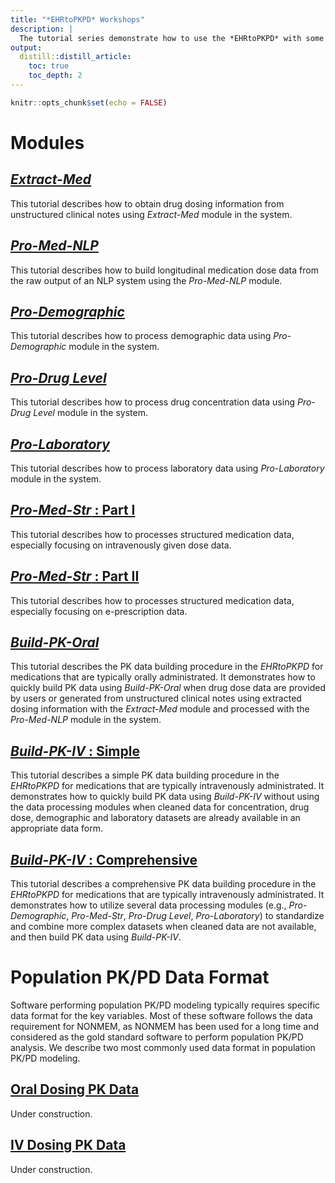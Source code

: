 ```yaml
---
title: "*EHRtoPKPD* Workshops"
description: |
  The tutorial series demonstrate how to use the *EHRtoPKPD* with some examples in EHR package.
output:
  distill::distill_article:
    toc: true
    toc_depth: 2
---
```


```r
knitr::opts_chunk$set(echo = FALSE)
```

# Modules

## [*Extract-Med*](Extract-Med.html)
This tutorial describes how to obtain drug dosing information from unstructured clinical notes using *Extract-Med* module in the system.

## [*Pro-Med-NLP*](Pro-Med-NLP.html)
This tutorial describes how to build longitudinal medication dose data from the raw output of an NLP system using the *Pro-Med-NLP* module.

## [*Pro-Demographic*](Pro-Demographic.html)
This tutorial describes how to process demographic data using *Pro-Demographic* module in the system.

## [*Pro-Drug Level*](Pro-DrugLevel.html)
This tutorial describes how to process drug concentration data using *Pro-Drug Level* module in the system.

## [*Pro-Laboratory*](Pro-Laboratory.html)
This tutorial describes how to process laboratory data using *Pro-Laboratory* module in the system.

## [*Pro-Med-Str* : Part I](Pro-Med-Str-Part1.html)
This tutorial describes how to processes structured medication data, especially focusing on intravenously given dose data. 

## [*Pro-Med-Str* : Part II](Pro-Med-Str-Part2.html)
This tutorial describes how to processes structured medication data, especially focusing on e-prescription data.

## [*Build-PK-Oral*](Build-PK-Oral.html)
This tutorial describes the PK data building procedure in the *EHRtoPKPD* for medications that are typically orally administrated. It demonstrates how to quickly build PK data using *Build-PK-Oral* when drug dose data are provided by users or generated from unstructured clinical notes using extracted dosing information with the *Extract-Med* module and processed with the *Pro-Med-NLP* module in the system.

## [*Build-PK-IV* : Simple](Build-PK-IV-simple.html)
This tutorial describes a simple PK data building procedure in the *EHRtoPKPD* for medications that are typically intravenously administrated. It demonstrates how to quickly build PK data using *Build-PK-IV* without using the data processing modules when cleaned data for concentration, drug dose, demographic and laboratory datasets are already available in an appropriate data form.

## [*Build-PK-IV* : Comprehensive](Build-PK-IV-comprehensive.html)
This tutorial describes a comprehensive PK data building procedure in the *EHRtoPKPD* for medications that are typically intravenously administrated. It demonstrates how to utilize several data processing modules (e.g., *Pro-Demographic*, *Pro-Med-Str*, *Pro-Drug Level*, *Pro-Laboratory*) to standardize and combine more complex datasets when cleaned data are not available, and then build PK data using *Build-PK-IV*.

# Population PK/PD Data Format
Software performing population PK/PD modeling typically requires specific data format for the key variables. Most of these software follows the data requirement for NONMEM, as NONMEM has been used for a long time and considered as the gold standard software to perform population PK/PD analysis. We describe two most commonly used data format in population PK/PD modeling.

## [Oral Dosing PK Data](Oral-Dosing-PK-Data.html)

Under construction.

## [IV Dosing PK Data](IV-Dosing-PK-Data.html)

Under construction.

